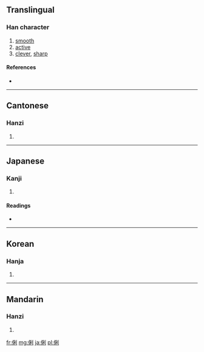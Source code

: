 ==Translingual==

===Han character===
{{Han char|rn=9|rad=人|as=07|sn=9|four=2220<sub>0</sub>|canj=人竹木弓 (OHDN)}}

# [[smooth]]
# [[active]]
# [[clever]], [[sharp]]

====References====
* {{Han ref|kx=0104.240|dkj=00682|dj=0221.080|hdz=10162.120|uh=4FD0|ud=20432|bh=AB57|bd=43863}}

----

==Cantonese==

===Hanzi===
{{yue-hanzi|jyut=|y=lei6}}

# {{defn|Cantonese|sort=人07}}

----

==Japanese==

===Kanji===
{{ja-kanji|grade=|rs=人07}}

# {{defn|Japanese|sort=人07}}

====Readings====
* {{ja-readings|on=[[り]] (ri)|kun=[[かしこい]] (kashikoi)}}

----

==Korean==

===Hanja===
{{ko-hanja|hangeul=리|rv=ri|mr=ri}}

# {{defn|Korean|sort=人07}}

----

==Mandarin==

===Hanzi===
{{cmn-hanzi|pin=[[lì]] ([[li4]])|wg=li<sup>4</sup>}}

# {{defn|Mandarin|sort=人07}}

[[fr:俐]]
[[mg:俐]]
[[ja:俐]]
[[pl:俐]]